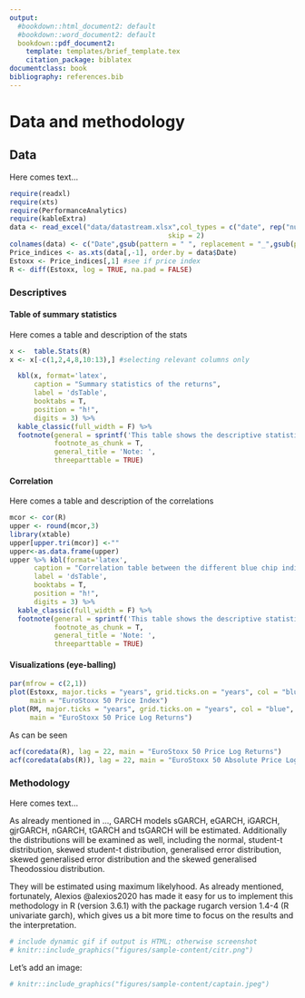 ```yaml
---
output:
  #bookdown::html_document2: default
  #bookdown::word_document2: default
  bookdown::pdf_document2: 
    template: templates/brief_template.tex
    citation_package: biblatex
documentclass: book
bibliography: references.bib
---
```


# Data and methodology {#dat-and-meth}

\chaptermark{Data and methodology}

\minitoc <!-- this will include a mini table of contents-->

## Data

<!-- uncomment this codes -->

Here comes text...

```r
require(readxl)
require(xts)
require(PerformanceAnalytics)
require(kableExtra)
data <- read_excel("data/datastream.xlsx",col_types = c("date", rep("numeric", 6)),
                                       skip = 2)
colnames(data) <- c("Date",gsub(pattern = " ", replacement = "_",gsub(pattern = " - PRICE INDEX", replacement='' , colnames(data)[2:7])))
Price_indices <- as.xts(data[,-1], order.by = data$Date)
Estoxx <- Price_indices[,1] #see if price index
R <- diff(Estoxx, log = TRUE, na.pad = FALSE) 

```

### Descriptives

#### Table of summary statistics

Here comes a table and description of the stats

```r
x <-  table.Stats(R)
x <- x[-c(1,2,4,8,10:13),] #selecting relevant columns only

  kbl(x, format='latex',
      caption = "Summary statistics of the returns",
      label = 'dsTable',
      booktabs = T,
      position = "h!",
      digits = 3) %>%
  kable_classic(full_width = F) %>%
  footnote(general = sprintf('This table shows the descriptive statistics of the returns of the 5 asset classes over the period %s to %s', gsub(" UTC", "", data$...1[2]),gsub(" UTC", "", data$...1[nrow(data)]) ),
           footnote_as_chunk = T,
           general_title = 'Note: ',
           threeparttable = TRUE)
```

#### Correlation

Here comes a table and description of the correlations

```r
mcor <- cor(R)
upper <- round(mcor,3)
library(xtable)
upper[upper.tri(mcor)] <-""
upper<-as.data.frame(upper)
upper %>% kbl(format='latex',
      caption = "Correlation table between the different blue chip indices",
      label = 'dsTable',
      booktabs = T,
      position = "h!",
      digits = 3) %>%
  kable_classic(full_width = F) %>%
  footnote(general = sprintf('This table shows the descriptive statistics of the returns of the %s asset classes over the period %s to %s', ncol(data), data$...1[2],data$...1[nrow(data)]),
           footnote_as_chunk = T,
           general_title = 'Note: ',
           threeparttable = TRUE)
```

#### Visualizations (eye-balling)

```{=latex}
\begin{figure}[h]
```
```r
par(mfrow = c(2,1))
plot(Estoxx, major.ticks = "years", grid.ticks.on = "years", col = "blue",
     main = "EuroStoxx 50 Price Index")
plot(RM, major.ticks = "years", grid.ticks.on = "years", col = "blue",
     main = "EuroStoxx 50 Price Log Returns")
```

```{=latex}
\caption{EuroStoxx 50 price and price log return evolution
\label{fig:fig1}}
\textit{Notes:} This figure plots the price and price log return respectively for the EuroStoxx 50 index
\end{figure}
```
As can be seen

```r
acf(coredata(R), lag = 22, main = "EuroStoxx 50 Price Log Returns")
acf(coredata(abs(R)), lag = 22, main = "EuroStoxx 50 Absolute Price Log Returns")
```

\newpage

### Methodology

Here comes text...

As already mentioned in ..., GARCH models sGARCH, eGARCH, iGARCH, gjrGARCH, nGARCH, tGARCH and tsGARCH will be estimated. Additionally the distributions will be examined as well, including the normal, student-t distribution, skewed student-t distribution, generalised error distribution, skewed generalised error distribution and the skewed generalised Theodossiou distribution.

They will be estimated using maximum likelyhood. As already mentioned, fortunately, Alexios @alexios2020 has made it easy for us to implement this methodology in R (version 3.6.1) with the package rugarch version 1.4-4 (R univariate garch), which gives us a bit more time to focus on the results and the interpretation.

\clearpage

```{=html}
<!-- clearpage ends the page, and also dumps out all floats.
  Floats are things like tables and figures. -->
```
```r
# include dynamic gif if output is HTML; otherwise screenshot
# knitr::include_graphics("figures/sample-content/citr.png")
```

Let's add an image:

```r
# knitr::include_graphics("figures/sample-content/captain.jpeg")
```
